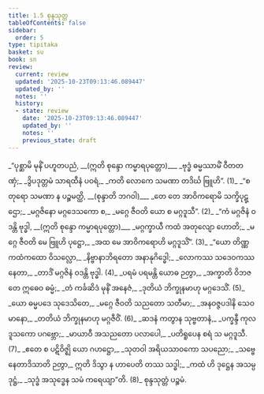 ```yaml
---
title: 1.5 စုန္ဒသုတ္တ
tableOfContents: false
sidebar:
  order: 5
type: tipitaka
basket: su
book: sn
review:
  current: review
  updated: '2025-10-23T09:13:46.089447'
  updated_by: ''
  notes: ''
  history:
  - state: review
    date: '2025-10-23T09:13:46.089447'
    updated_by: ''
    notes: ''
    previous_state: draft
---
```



<ReviewStatus review={frontmatter.review} showDetails={true} />

<HypothesisAnnotation frontmatter={frontmatter} />

<DynamicBreadcrumb />

<Division number="83" book="sn" e="ch" v="18" p="293">

<Paragraph number="97" type="verses" book="sn">
_“ပုစ္ဆာမိ မုနိံ ပဟူတပညံ, __(ဣတိ စုန္ဒော ကမ္မာရပုတ္တော)___  
_ဗုဒ္ဓံ ဓမ္မဿာမိံ ဝီတတဏှံ;_  
_ဒွိပဒုတ္တမံ သာရထီနံ ပဝရံ,_  
_ကတိ လောကေ သမဏာ တဒိင်္ဃ ဗြူဟိ”. (1)_  

</Paragraph>

</Division>
<Division number="84" book="sn" e="ch" v="18" p="293">

<Paragraph number="98" type="verses" book="sn">
_“စတုရော သမဏာ န ပဉ္စမတ္ထိ, __(စုန္ဒာတိ ဘဂဝါ)___  
_တေ တေ အာဝိကရောမိ သက္ခိပုဋ္ဌော;_  
_မဂ္ဂဇိနော မဂ္ဂဒေသကော စ,_  
_မဂ္ဂေ ဇီဝတိ ယော စ မဂ္ဂဒူသီ”. (2)_  

</Paragraph>

</Division>
<Division number="85" book="sn" e="ch" v="18" p="294">

<Paragraph number="99" type="verses" book="sn">
_“ကံ မဂ္ဂဇိနံ ဝဒန္တိ ဗုဒ္ဓါ, __(ဣတိ စုန္ဒော ကမ္မာရပုတ္တော)___  
_မဂ္ဂက္ခာယီ ကထံ အတုလျော ဟောတိ;_  
_မဂ္ဂေ ဇီဝတိ မေ ဗြူဟိ ပုဋ္ဌော,_  
_အထ မေ အာဝိကရောဟိ မဂ္ဂဒူသိံ”. (3)_  

</Paragraph>

</Division>
<Division number="86" book="sn" e="ch" v="18" p="294">

<Paragraph number="100" type="verses" book="sn">
_“ယော တိဏ္ဏကထံကထော ဝိသလ္လော,_  
_နိဗ္ဗာနာဘိရတော အနာနုဂိဒ္ဓေါ;_  
_လောကဿ သဒေဝကဿ နေတာ,_  
_တာဒိံ မဂ္ဂဇိနံ ဝဒန္တိ ဗုဒ္ဓါ. (4)_  

</Paragraph>

</Division>
<Division number="87" book="sn" e="ch" v="18" p="294">

<Paragraph number="101" type="verses" book="sn">
_ပရမံ ပရမန္တိ ယောဓ ဉတွာ,_  
_အက္ခာတိ ဝိဘဇတေ ဣဓေဝ ဓမ္မံ;_  
_တံ ကင်္ခဆိဒံ မုနိံ အနေဇံ,_  
_ဒုတိယံ ဘိက္ခုနမာဟု မဂ္ဂဒေသိံ. (5)_  

</Paragraph>

</Division>
<Division number="88" book="sn" e="ch" v="18" p="294">

<Paragraph number="102" type="verses" book="sn">
_ယော ဓမ္မပဒေ သုဒေသိတေ,_  
_မဂ္ဂေ ဇီဝတိ သညတော သတီမာ;_  
_အနဝဇ္ဇပဒါနိ သေဝမာနော,_  
_တတိယံ ဘိက္ခုနမာဟု မဂ္ဂဇီဝိံ. (6)_  

</Paragraph>

</Division>
<Division number="89" book="sn" e="ch" v="18" p="294">

<Paragraph number="103" type="verses" book="sn">
_ဆဒနံ ကတွာန သုဗ္ဗတာနံ,_  
_ပက္ခန္ဒီ ကုလဒူသကော ပဂဗ္ဘော;_  
_မာယာဝီ အသညတော ပလာပေါ,_  
_ပတိရူပေန စရံ သ မဂ္ဂဒူသီ. (7)_  

</Paragraph>

</Division>
<Division number="90" book="sn" e="ch" v="18" p="294">

<Paragraph number="104" type="verses" book="sn">
_ဧတေ စ ပဋိဝိဇ္ဈိ ယော ဂဟဋ္ဌော,_  
_သုတဝါ အရိယသာဝကော သပညော;_  
_သဗ္ဗေ နေတာဒိသာတိ ဉတွာ,_  
ဣတိ ဒိသွာ န ဟာပေတိ တဿ သဒ္ဓါ;_  
_ကထံ ဟိ ဒုဋ္ဌေန အသမ္ပဒုဋ္ဌံ,_  
_သုဒ္ဓံ အသုဒ္ဓေန သမံ ကရေယျာ”တိ. (8)_  


</Paragraph>
</Division>

<Paragraph number="105" type="center" book="sn">
စုန္ဒသုတ္တံ ပဉ္စမံ.
</Paragraph>